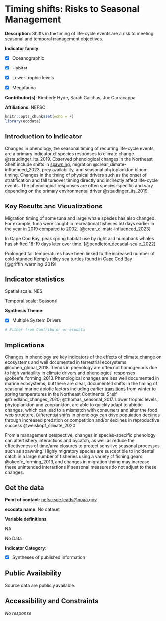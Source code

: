 # Timing shifts: Risks to Seasonal Management {#timing_shifts}

**Description**: Shifts in the timing of life-cycle events are a risk to meeting seasonal and temporal management objectives.

**Indicator family**: 

- [X] Oceanographic
- [X] Habitat
- [X] Lower trophic levels
- [X] Megafauna


**Contributor(s)**: Kimberly Hyde, Sarah Gaichas, Joe Carracappa

**Affiliations**: NEFSC

```{r echo=FALSE}
knitr::opts_chunk$set(echo = F)
library(ecodata)
```
## Introduction to Indicator
Changes in phenology, the seasonal timing of recurring life-cycle events, are a primary indicator of species responses to climate change @staudinger_its_2019. Observed phenological changes in the Northeast Shelf include shifts in [spawning](https://noaa-edab.github.io/catalog/spawn_timing.html), migration @crear_climate-influenced_2023, prey availability, and seasonal phytoplankton bloom timing. Changes in the timing of physical drivers such as the onset of stratification and fall turnover timing directly and indirectly affect life-cycle events. The phenological responses are often species-specific and vary depending on the primary environmental driver @staudinger_its_2019.

## Key Results and Visualizations
Migration timing of some tuna and large whale species has also changed. For example, tuna were caught in recreational fisheries 50 days earlier in the year in 2019 compared to 2002. [@crear_climate-influenced_2023]

In Cape Cod Bay, peak spring habitat use by right and humpback whales has shifted 18-19 days later over time. [@pendleton_decadal-scale_2022] 

Prolonged fall temperatures have been linked to the increased number of cold-stunned Kemp’s ridley sea turtles found in Cape Cod Bay [@griffin_warming_2019]


## Indicator statistics 
Spatial scale: NES

Temporal scale: Seasonal

**Synthesis Theme**:

- [X] Multiple System Drivers


```{r autostats_timing_shifts}
# Either from Contributor or ecodata
```

## Implications
Changes in phenology are key indicators of the effects of climate change on ecosystems and well documented in terrestrial ecosystems @cohen_global_2018. Trends in phenology are often not homogenous due to high variability in climate drivers and phenological responses @okeefe_forming_2013. Phenological changes are less well documented in marine ecosystems, but there are clear, documented shifts in the timing of seasonal marine abiotic factors including earlier [transitions](https://noaa-edab.github.io/catalog/trans_dates.html) from winter to spring temperatures in the Northeast Continental Shelf @friedland_changes_2020; @thomas_seasonal_2017. Lower trophic levels, phytoplankton and zooplankton, are able to quickly adapt to abiotic changes, which can lead to a mismatch with consumers and alter the food web structure. Differential shifts in phenology can drive population declines through increased predation or competition and/or declines in reproductive success @weiskopf_climate_2020

From a management perspective, changes in species-specific phenology can alterfishery interactions and bycatch, as well as reduce the effectiveness of time/area closures to protect sensitive seasonal processes such as spawning. Highly migratory species are susceptible to incidental catch in a large number of fisheries using a variety of fishing gears @okeefe_forming_2013, and changes in migration timing may increase these unintended interactions if seasonal measures do not adjust to these changes.

## Get the data

**Point of contact**: [nefsc.soe.leads@noaa.gov](mailto:nefsc.soe.leads@noaa.gov){.email}

**ecodata name**: No dataset

**Variable definitions**

NA


No Data

**Indicator Category**:

- [X] Syntheses of published information


## Public Availability

Source data are publicly available.

## Accessibility and Constraints

_No response_

